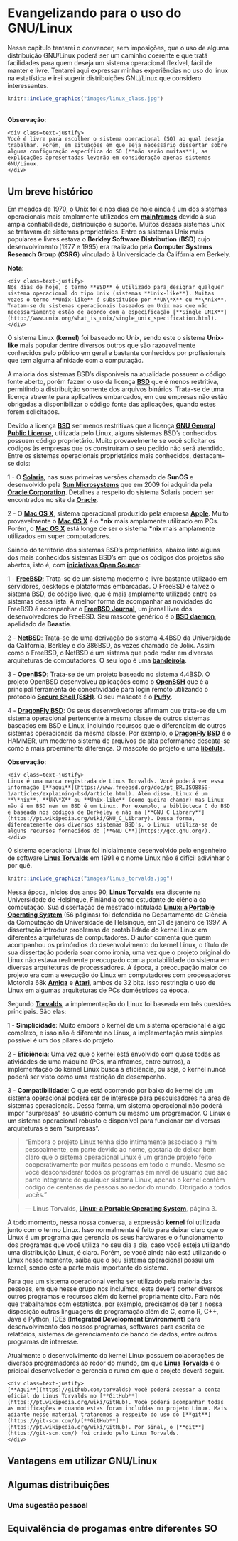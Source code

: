 # Evangelizando para o uso do GNU/Linux

Nesse capítulo tentarei o convencer, sem imposições, que o uso de alguma distribuição GNU/Linux poderá ser um caminho coerente e que tratá facilidades para quem deseja um sistema operacional flexível, fácil de manter e livre. Tentarei aqui expressar minhas experiências no uso do linux na estatística e irei sugerir distribuições GNU/Linux que considero interessantes.

```r
knitr::include_graphics("images/linux_class.jpg")
```

</br>**Observação**:

```block2
<div class=text-justify>
Você é livre para escolher o sistema operacional (SO) ao qual deseja trabalhar. Porém, em situações em que seja necessário dissertar sobre alguma configuração específica do SO (**não serão muitas**), as explicações apresentadas levarão em consideração apenas sistemas GNU/Linux.
</div>
```

## Um breve histórico

Em meados de 1970, o Unix foi e nos dias de hoje ainda é um dos sistemas operacionais mais amplamente utilizados em [**mainframes**](https://pt.wikipedia.org/wiki/Mainframe) devido à sua ampla confiabilidade, distribuição e suporte. Muitos desses sistemas Unix se tratavam de sistemas proprietários. Entre os sistemas Unix mais populares e livres estava o **Berkley Software Distribution** (**BSD**) cujo desenvolvimento (1977 e 1995) era realizado pela **Computer Systems Research Group** (**CSRG**) vinculado à Universidade da Califórnia em Berkely. 

**Nota**:

```block2
<div class=text-justify>
Nos dias de hoje, o termo **BSD** é utilizado para designar qualquer sistema operacional do tipo Unix (sistemas **Unix-like**). Muitas vezes o termo **Unix-like** é substituído por **UN\*X** ou **\*nix**. Tratam-se de sistemas operacionais baseados em Unix mas que não necessariamente estão de acordo com a especificação [**Single UNIX**](http://www.unix.org/what_is_unix/single_unix_specification.html).
</div>
```

O sistema Linux (**kernel**) foi baseado no Unix, sendo este o sistema  **Unix-like** mais popular dentre diversos outros que são razoavelmente conhecidos pelo público em geral e bastante conhecidos por profissionais que tem alguma afinidade com a computação.

A maioria dos sistemas BSD's disponíveis na atualidade possuem o código fonte aberto, porém fazem o uso da licença [**BSD**](https://opensource.org/licenses/bsd-license.html) que é menos restritiva, permitindo a distribuição somente dos arquivos binários. Trata-se de uma licença atraente para aplicativos embarcados, em que empresas não estão obrigadas a disponibilizar o código fonte das aplicações, quando estes forem solicitados. 

Devido a licença [**BSD**](https://opensource.org/licenses/bsd-license.html) ser menos restritivas que a licença [**GNU General Public License**](https://www.gnu.org/licenses/gpl-3.0.html), utilizada pelo Linux, alguns sistemas BSD's conhecidos possuem código proprietário. Muito provavelmente se você solicitar os códigos às empresas que os construíram o seu pedido não será atendido. Entre os sistemas operacionais proprietários mais conhecidos, destacam-se dois:

1 - O [**Solaris**](https://pt.wikipedia.org/wiki/Solaris), nas suas primeiras versões chamado de **SunOS** e desenvolvido pela [**Sun Microsystems**](https://pt.wikipedia.org/wiki/Sun_Microsystems) que em 2009 foi adquirida pela [**Oracle Corporation**](https://www.oracle.com/br/corporate/). Detalhes a respeito do sistema Solaris podem ser encontrados no site da [**Oracle**](https://www.oracle.com/solaris/).
    
2 - O [**Mac OS X**](https://www.apple.com/macos/server/), sistema operacional produzido pela empresa [**Apple**](https://www.apple.com/). Muito provavelmente o [**Mac OS X**](https://www.apple.com/macos/server/) é o **\*nix** mais amplamente utilizado em PCs. Porém, o [**Mac OS X**](https://www.apple.com/macos/server/) está longe de ser o sistema **\*nix** mais amplamente utilizados em super computadores.

Saindo do território dos sistemas BSD's proprietários, abaixo listo alguns dos mais conhecidos sistemas BSD's em que os códigos dos projetos são abertos, isto é, com [**iniciativas Open Source**](https://opensource.org/):

1 - [**FreeBSD**](https://www.freebsd.org/): Trata-se de um sistema moderno e livre bastante utilizado em servidores, desktops e plataformas embarcadas. O FreeBSD é talvez o sistema BSD, de código livre, que é mais amplamente utilizado entre os sistemas dessa lista. A melhor forma de acompanhar as novidades do FreeBSD é acompanhar o [**FreeBSD Journal**](https://www.freebsdfoundation.org/journal/), um jornal livre dos desenvolvedores do FreeBSD. Seu mascote genérico é o [**BSD daemon**](https://en.wikipedia.org/wiki/BSD_Daemon), apelidado de **Beastie**.  

2 - [**NetBSD**](https://www.netbsd.org/): Trata-se de uma derivação do sistema 4.4BSD da Universidade da California, Berkley e do 386BSD, às vezes chamado de Jolix. Assim como o FreeBSD, o NetBSD é um sistema que pode rodar em diversas arquiteturas de computadores. O seu logo é uma [**bandeirola**](https://www.netbsd.org/gallery/logos.html).

3 - [**OpenBSD**](https://www.openbsd.org/): Trata-se de um projeto baseado no sistema 4.4BSD. O projeto OpenBSD desenvolveu aplicações como o [**OpenSSH**](https://www.openssh.com/) que é a principal ferramenta de conectividade para login remoto utilizando o protocolo [**Secure Shell (SSH)**]("https://pt.wikipedia.org/wiki/Secure_Shell"). O seu mascote é o [**Puffy**](https://en.wikipedia.org/wiki/OpenBSD).

4 - [**DragonFly BSD**](https://www.dragonflybsd.org/): Os seus desenvolvedores afirmam que trata-se de um sistema operacional pertencente à mesma classe de outros sistemas baseados em BSD e Linux, incluindo recursos que o diferenciam de outros sistemas operacionais da mesma classe. Por exemplo, o [**DragonFly BSD**](https://www.dragonflybsd.org/) é o HAMMER, um moderno sistema de arquivos de alta peformance descata-se como a mais proeminente diferença. O mascote do projeto é uma [**libélula**](https://www.dragonflybsd.org/images/).

**Observação**:

```block2
<div class=text-justify>
Linux é uma marca registrada de Linus Torvalds. Você poderá ver essa informação [**aqui**](https://www.freebsd.org/doc/pt_BR.ISO8859-1/articles/explaining-bsd/article.html). Além disso, Linux é um **\*nix**, **UN\*X** ou **Unix-like** (como queira chamar) mas Linux não é um BSD nem um BSD é um Linux. Por exemplo, a biblioteca C do BSD é baseada nos códigos de Berkeley e não na [**GNU C Library**](https://pt.wikipedia.org/wiki/GNU_C_Library). Dessa forma, diferentemente dos diversos sistemas BSD's, o Linux  utiliza-se de alguns recursos fornecidos do [**GNU C**](https://gcc.gnu.org/). 
</div>
```

O sistema operacional Linux foi inicialmente desenvolvido pelo engenheiro de software [**Linus Torvalds**](https://github.com/torvalds) em 1991 e o nome Linux não é difícil adivinhar o por quê.


```r
knitr::include_graphics("images/linus_torvalds.jpg")
```

Nessa época, inícios dos anos 90, [**Linus Torvalds**](https://github.com/torvalds) era discente na Universidade de Helsinque, Finlândia como estudante de ciência da computação. Sua dissertação de mestrado intitulada [**Linux: a Portable Operating System**](https://www.cs.helsinki.fi/u/kutvonen/index_files/linus.pdf) (56 páginas) foi defendida no Departamento de Ciência da Computação da Universidade de Helsinque, em 31 de janeiro de 1997. A dissertação introduz problemas de protabilidade do kernel Linux em diferentes arquiteturas de computadores. O autor comenta que quem acompanhou os primórdios do desenvolvimento do kernel Linux, o título de sua dissertação poderia soar como ironia, uma vez que o projeto original do Linux não estava realmente preocupado com a portabilidade do sistema em diversas arquiteturas de processadores. À época, a preocupação maior do projeto era com a execução do Linux em computadores com processadores Motorola 68k [**Amiga**](https://pt.wikipedia.org/wiki/Amiga) e [**Atari**](https://pt.wikipedia.org/wiki/Motorola_680x0), ambos de 32 bits. Isso restringia o uso de Linux em algumas arquiteturas de PCs doméstricos da época.

Segundo [**Torvalds**](https://www.cs.helsinki.fi/u/kutvonen/index_files/linus.pdf), a implementação do Linux foi baseada em três questões principais. São elas:

1 - **Simplicidade**: Muito embora o kernel de um sistema operacional é algo complexo, e isso não é diferente no Linux, a implementação mais simples possível é um dos pilares do projeto.

2 - **Eficiência**: Uma vez que o kernel está envolvido com quase todas as atividades de uma máquina (PCs, mainframes, entre outros), a implementação do kernel Linux busca a eficiência, ou seja, o kernel nunca poderá ser visto como uma restrição de desempenho.

3 - **Compatibilidade**: O que está ocorrendo por baixo do kernel de um sistema operacional poderá ser de interesse para pesquisadores na área de sistemas operacionais. Dessa forma, um sistema operacional não poderá impor "surpresas" ao usuário comum ou mesmo um programador. O Linux é um sistema operacional robusto e disponível para funcionar em diversas arquiteturas e sem "surpresas".

> "Embora o projeto Linux tenha sido intimamente associado a mim pessoalmente, em parte devido ao nome, gostaria de deixar         bem   claro que o sistema operacional Linux é um grande projeto feito cooperativamente por muitas pessoas em todo o             mundo. Mesmo se você desconsiderar todos os programas em nível de usuário que são parte integrante de qualquer sistema Linux,    apenas o kernel contém código de centenas de pessoas ao redor do mundo. Obrigado a todos vocês."

>

> --- Linus Torvalds, [**Linux: a Portable Operating System**](https://www.cs.helsinki.fi/u/kutvonen/index_files/linus.pdf), página 3. 

A todo momento, nessa nossa conversa, a expressão **kernel** foi utilizada junto com o termo Linux. Isso normalmente é feito para deixar claro que o Linux é um programa que gerencia os seus hardwares e o funcionamento dos programas que você utiliza no seu dia a dia, caso você esteja utilizando uma distribuição Linux, é claro. Porém, se você ainda não está utilizando o Linux nesse momento, saiba que o seu sistema operacional possui um kernel, sendo este a parte mais importante do sistema.

Para que um sistema operacional venha ser utilizado pela maioria das pessoas, em que nesse grupo nos incluímos, este deverá conter diversos outros programas e recursos além do kernel propriamente dito. Para nós que trabalhamos com estatístca, por exemplo, precisamos de ter a nossa disposição outras linguagens de programação além de C, como R, C++, Java e Python, IDEs (**Integrated Development Environment**) para desenvolvimento dos nossos programas, softwares para escrita de relatórios, sistemas de gerenciamento de banco de dados, entre outros programas de interesse. 

Atualmente o desenvolvimento do kernel Linux possuem colaborações de diversos programadores ao redor do mundo, em que [**Linus Torvalds**](https://github.com/torvalds) é o pricipal desenvolvedor e gerencia o rumo em que o projeto deverá seguir.

```block2
<div class=text-justify>
[**Aqui**](https://github.com/torvalds) você poderá acessar a conta oficial do Linus Torvalds no [**GitHub**](https://pt.wikipedia.org/wiki/GitHub). Você poderá acompanhar todas as modificações e quando estas foram incluídas no projeto Linux. Mais adiante nesse material trataremos a respeito do uso do [**git**](https://git-scm.com/)/[**GitHub**](https://pt.wikipedia.org/wiki/GitHub). Por sinal, o [**git**](https://git-scm.com/) foi criado pelo Linus Torvalds.
</div>
```




## Vantagens em utilizar GNU/Linux

## Algumas distribuições

### Uma sugestão pessoal

## Equivalência de progamas entre diferentes SO

